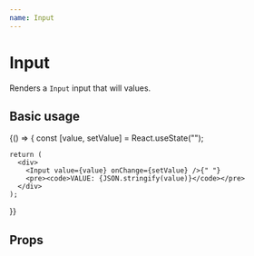 ```yaml
---
name: Input
---
```



# Input

Renders a `Input` input that will values.

## Basic usage

<Playground>
  {() => {
    const [value, setValue] = React.useState("");

    return (
      <div>
        <Input value={value} onChange={setValue} />{" "}
        <pre><code>VALUE: {JSON.stringify(value)}</code></pre>
      </div>
    );

}}

</Playground>

## Props

<Props of={Input} />
